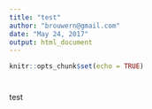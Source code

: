 ```yaml
---
title: "test"
author: "brouwern@gmail.com"
date: "May 24, 2017"
output: html_document
---
```


```r
knitr::opts_chunk$set(echo = TRUE)
```

#

test